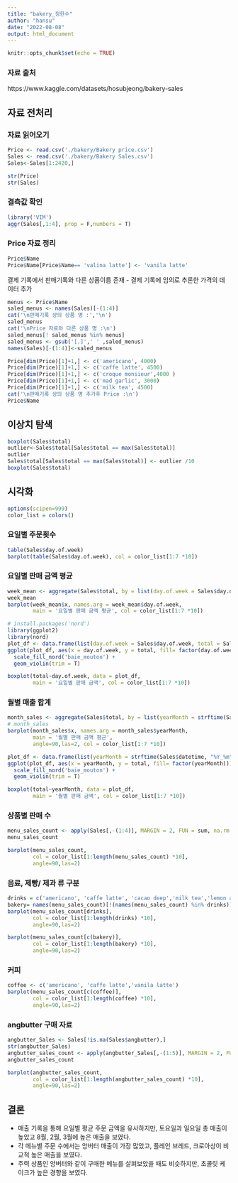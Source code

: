 ```yaml
---
title: "bakery_정한수"
author: "hansu"
date: "2022-08-08"
output: html_document
---
```


```r
knitr::opts_chunk$set(echo = TRUE)
```

### 자료 출처
https://www.kaggle.com/datasets/hosubjeong/bakery-sales

  
## 자료 전처리

### 자료 읽어오기
```r
Price <- read.csv('./bakery/Bakery price.csv')
Sales <- read.csv('./bakery/Bakery Sales.csv')
Sales<-Sales[1:2420,]
```

```r
str(Price)
str(Sales)
```

### 결측값 확인
```r
library('VIM')
aggr(Sales[,1:4], prop = F,numbers = T)
```


### Price 자료 정리
```r
Price$Name
Price$Name[Price$Name== 'valina latte'] <- 'vanila latte'

```

결제 기록에서 판매기록와 다른 상품이름 존재
- 결제 기록에 임의로 추론한 가격의 데이터 추가 

```r
menus <- Price$Name
saled_menus <- names(Sales)[-(1:4)]
cat('\n판매기록 상의 상품 명 :','\n')
saled_menus
cat('\nPrice 자료와 다른 상품 명 :\n')
saled_menus[! saled_menus %in% menus]
saled_menus <- gsub('[.]',' ' ,saled_menus)
names(Sales)[-(1:4)]<-saled_menus

Price[dim(Price)[1]+1,] <- c('americano', 4000)
Price[dim(Price)[1]+1,] <- c('caffe latte', 4500)
Price[dim(Price)[1]+1,] <- c('croque monsieur',4000 )
Price[dim(Price)[1]+1,] <- c('mad garlic', 3000)
Price[dim(Price)[1]+1,] <- c('milk tea', 4500)
cat('\n판매기록 상의 상품 명 추가후 Price :\n')
Price$Name


```

## 이상치 탐색
```r
boxplot(Sales$total)
outlier<-Sales$total[Sales$total == max(Sales$total)]
outlier
Sales$total[Sales$total == max(Sales$total)] <- outlier /10
boxplot(Sales$total)
```


## 시각화

```r
options(scipen=999)
color_list = colors()

```

### 요일별 주문횟수
```r
table(Sales$day.of.week)
barplot(table(Sales$day.of.week), col = color_list[1:7 *10])
```

### 요일별 판매 금액 평균
```r
week_mean <- aggregate(Sales$total, by = list(day.of.week = Sales$day.of.week), FUN = mean)
week_mean
barplot(week_mean$x, names.arg = week_mean$day.of.week,
        main = '요일별 판매 금액 평균', col = color_list[1:7 *10])
```


```r
# install.packages('nord')
library(ggplot2)
library(nord)
plot_df <- data.frame(list(day.of.week = Sales$day.of.week, total = Sales$total))
ggplot(plot_df, aes(x = day.of.week, y = total, fill= factor(day.of.week))) + 
  scale_fill_nord('baie_mouton') + 
  geom_violin(trim = T)

boxplot(total~day.of.week, data = plot_df,
        main = '요일별 판매 금액', col = color_list[1:7 *10])
```


### 월별 매출 합계
```r
month_sales <- aggregate(Sales$total, by = list(yearMonth = strftime(Sales$datetime, "%Y_%m")), FUN = sum)
# month_sales
barplot(month_sales$x, names.arg = month_sales$yearMonth,
        main = '월별 판매 금액 평균',
        angle=90,las=2, col = color_list[1:7 *10])
```



```r
plot_df <- data.frame(list(yearMonth = strftime(Sales$datetime, "%Y_%m"), total = Sales$total))
ggplot(plot_df, aes(x = yearMonth, y = total, fill= factor(yearMonth))) + 
  scale_fill_nord('baie_mouton') + 
  geom_violin(trim = T)

boxplot(total~yearMonth, data = plot_df,
        main = '월별 판매 금액', col = color_list[1:7 *10])
```


### 상품별 판매 수
```r
menu_sales_count <- apply(Sales[,-(1:4)], MARGIN = 2, FUN = sum, na.rm = T)
menu_sales_count

barplot(menu_sales_count, 
        col = color_list[1:length(menu_sales_count) *10],
        angle=90,las=2)
```

### 음료, 제빵/ 제과 류 구분
```r
drinks = c('americano', 'caffe latte', 'cacao deep','milk tea','lemon ade','vanila latte','berry ade' )
bakery= names(menu_sales_count)[!(names(menu_sales_count) %in% drinks)]
barplot(menu_sales_count[drinks], 
        col = color_list[1:length(drinks) *10],
        angle=90,las=2)

barplot(menu_sales_count[c(bakery)], 
        col = color_list[1:length(bakery) *10],
        angle=90,las=2)
```

### 커피
```r
coffee <- c('americano', 'caffe latte','vanila latte')
barplot(menu_sales_count[c(coffee)], 
        col = color_list[1:length(coffee) *10],
        angle=90,las=2)
```

### angbutter 구매 자료
```r
angbutter_Sales <- Sales[!is.na(Sales$angbutter),]
str(angbutter_Sales)
angbutter_sales_count <- apply(angbutter_Sales[,-(1:5)], MARGIN = 2, FUN = sum, na.rm = T)
angbutter_sales_count

barplot(angbutter_sales_count, 
        col = color_list[1:length(angbutter_sales_count) *10],
        angle=90,las=2)
```


## 결론
- 매출 기록을 통해 요일별 평균 주문 금액을 유사하지만, 토요일과 일요일 총 매출이 높았고 
8월, 2월, 3월에 높은 매출을 보였다. 
- 각 메뉴별 주문 수에서는 앙버터 매출이 가장 많았고, 플레인 브레드, 크로아상이 비교적 높은 매출을 보였다.
- 주력 상품인 앙버터와 같이 구매한 메뉴를 살펴보았을 때도 비슷하지만, 초콜릿 케이크가 높은 경향을 보였다.

